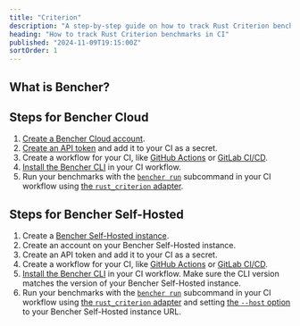 ```yaml
---
title: "Criterion"
description: "A step-by-step guide on how to track Rust Criterion benchmarks in CI"
heading: "How to track Rust Criterion benchmarks in CI"
published: "2024-11-09T19:15:00Z"
sortOrder: 1
---
```




<Intro />

## What is Bencher?

<BencherIntro />

## Steps for Bencher Cloud

1. [Create a Bencher Cloud account][bencher sign up].
2. [Create an API token][console users tokens add] and add it to your CI as a secret.
3. Create a workflow for your CI, like [GitHub Actions][github actions] or [GitLab CI/CD][gitlab ci cd].
4. [Install the Bencher CLI][install bencher cli] in your CI workflow.
5. Run your benchmarks with the
   <code><a href="/docs/explanation/bencher-run/">bencher run</a></code>
   subcommand in your CI workflow using
   [the `rust_criterion` adapter][adapter rust_criterion].

## Steps for Bencher Self-Hosted

1. Create a [Bencher Self-Hosted instance][bencher self hosted].
2. Create an account on your Bencher Self-Hosted instance.
3. Create an API token and add it to your CI as a secret.
4. Create a workflow for your CI, like [GitHub Actions][github actions] or [GitLab CI/CD][gitlab ci cd].
5. [Install the Bencher CLI][install bencher cli] in your CI workflow.
   Make sure the CLI version matches the version of your Bencher Self-Hosted instance.
6. Run your benchmarks with the
   <code><a href="/docs/explanation/bencher-run/">bencher run</a></code>
   subcommand in your CI workflow using
   [the `rust_criterion` adapter][adapter rust_criterion]
   and setting [the `--host` option][host option] to your Bencher Self-Hosted instance URL.

<RustCriterion />


[bencher sign up]: /auth/signup/
[console users tokens add]: /console/users/tokens/add
[github actions]: /docs/how-to/github-actions/
[gitlab ci cd]: /docs/how-to/gitlab-ci-cd/
[install bencher cli]: /docs/how-to/install-cli/
[adapter rust_criterion]: /docs/explanation/adapters/#-rust-criterion

[bencher self hosted]: /docs/explanation/bencher-self-hosted/
[host option]: /docs/explanation/bencher-run/#--host-url

<BencherFooter />
